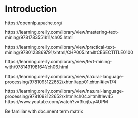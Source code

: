 # Introduction 

https://opennlp.apache.org/ 



https://learning.oreilly.com/library/view/mastering-text-mining/9781783551811/ch05.html

https://learning.oreilly.com/library/view/practical-text-mining/9780123869791/xhtml/CHP005.html#CESECTITLE0100

https://learning.oreilly.com/library/view/text-mining-with/9781491981641/ch06.html

https://learning.oreilly.com/library/view/natural-language-processing/9781098122652/xhtml/app01.xhtml#lev174

https://learning.oreilly.com/library/view/natural-language-processing/9781098122652/xhtml/ch04.xhtml#lev45
https://www.youtube.com/watch?v=3kcjbzy4UPM


Be familiar with document term matrix
